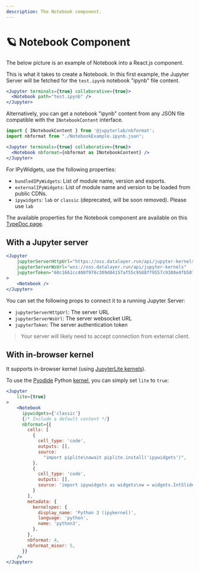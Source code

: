 ```yaml
---
description: The Notebook component.
---
```




# 🪐 Notebook Component

The below picture is an example of Notebook into a React.js component.

<ModalImage
  small="https://datalayer-jupyter-examples.s3.amazonaws.com/jupyter-react-notebook.png"
  large="https://datalayer-jupyter-examples.s3.amazonaws.com/jupyter-react-notebook.png"
  alt="Jupyter UI Notebook"
/>

This is what it takes to create a Notebook. In this first example, the Jupyter Server will be fetched for the `test.ipynb` notebook "ipynb" file content.

```jsx
<Jupyter terminals={true} collaborative={true}>
  <Notebook path="test.ipynb" />
</Jupyter>
```

Alternatively, you can get a notebook "ipynb" content from any JSON file compatible with the `INotebookContent` interface.

```jsx
import { INotebookContent } from '@jupyterlab/nbformat';
import nbformat from "./NotebookExample.ipynb.json";

<Jupyter terminals={true} collaborative={true}>
  <Notebook nbformat={nbformat as INotebookContent} />
</Jupyter>
```

For IPyWidgets, use the following properties:

- `bundledIPyWidgets`: List of module name, version and exports.
- `externalIPyWidgets`: List of module name and version to be loaded from public CDNs.
- `ipywidgets`: `lab` or `classic` (deprecated, will be soon removed). Please use `lab`

The available properties for the Notebook component are available on this [TypeDoc page](https://typedoc.datalayer.tech/datalayer/jupyter-react/0.8.1/types/INotebookProps.html).

## With a Jupyter server

<StorybookView 
    story='components-notebook--default'
/>

```jsx
<Jupyter
    jupyterServerHttpUrl="https://oss.datalayer.run/api/jupyter-kernels"
    jupyterServerWsUrl="wss://oss.datalayer.run/api/jupyter-kernels"
    jupyterToken="60c1661cc408f978c309d04157af55c9588ff9557c9380e4fb50785750703da6"
>
    <Notebook />
</Jupyter>
```

You can set the following props to connect it to a running Jupyter Server:
- `jupyterServerHttpUrl`: The server URL
- `jupyterServerWsUrl`: The server websocket URL
- `jupyterToken`: The server authentication token

> Your server will likely need to accept connection from external client.

## With in-browser kernel

It supports in-browser kernel (using [JupyterLite kernels](https://jupyterlite.readthedocs.io/en/stable/)).

To use the [Pyodide](https://pyodide.org/) Python [kernel](https://github.com/jupyterlite/pyodide-kernel),
you can simply set `lite` to `true`:

<StorybookView 
    story='components-notebook--lite-python'
/>

```jsx
<Jupyter
    lite={true}
>
    <Notebook
      ipywidgets={'classic'}
      {/* Include a default content */}
      nbformat={{
        cells: [
          {
            cell_type: 'code',
            outputs: [],
            source:
              "import piplite\nawait piplite.install('ipywidgets')",
          },
          {
            cell_type: 'code',
            outputs: [],
            source: 'import ipywidgets as widgets\nw = widgets.IntSlider()\nw',
          }
        ],  
        metadata: {
          kernelspec: {
            display_name: 'Python 3 (ipykernel)',
            language: 'python',
            name: 'python3',
          },
        },
        nbformat: 4,
        nbformat_minor: 5,
      }}
    />
</Jupyter>
```
